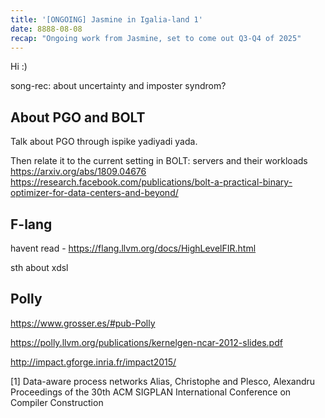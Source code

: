 ```yaml
---
title: '[ONGOING] Jasmine in Igalia-land 1'
date: 8888-08-08
recap: "Ongoing work from Jasmine, set to come out Q3-Q4 of 2025"
---
```


Hi :)

song-rec: about uncertainty and imposter syndrom?


## About PGO and BOLT

Talk about PGO through ispike yadiyadi yada.

Then relate it to the current setting in BOLT: servers and their workloads
https://arxiv.org/abs/1809.04676
https://research.facebook.com/publications/bolt-a-practical-binary-optimizer-for-data-centers-and-beyond/


## F-lang

havent read - https://flang.llvm.org/docs/HighLevelFIR.html

sth about xdsl


## Polly

https://www.grosser.es/#pub-Polly


https://polly.llvm.org/publications/kernelgen-ncar-2012-slides.pdf

http://impact.gforge.inria.fr/impact2015/

[1] Data-aware process networks
Alias, Christophe and Plesco, Alexandru
Proceedings of the 30th ACM SIGPLAN International Conference on Compiler Construction
